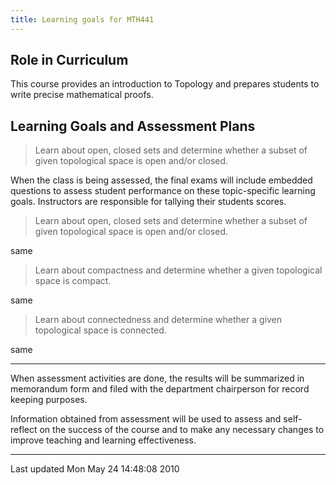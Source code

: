 ```yaml
---
title: Learning goals for MTH441
---
```


## Role in Curriculum

This course provides an introduction to Topology and prepares students
to write precise
mathematical proofs.

## Learning Goals and Assessment Plans


> Learn about open, closed sets and determine
> whether a subset of given topological space is
> open and/or closed.

When the class is being assessed, the final exams
will include embedded questions to assess student
performance on these topic-specific learning
goals. Instructors are responsible for tallying
their students scores.

> Learn about open, closed sets and determine
> whether a subset of given topological space is
> open and/or closed.

same

> Learn about compactness and determine whether a
> given topological space is compact.

same

> Learn about connectedness and determine whether a
> given topological space is connected.

same

----

When assessment activities are done, the results will be summarized in
memorandum form and filed with the department chairperson for record
keeping
purposes.

Information obtained from assessment will be used to assess and
self-reflect on the success of the course and to make any necessary
changes to
improve teaching and learning effectiveness.

------------------------------------------------------------------------

Last updated Mon May 24 14:48:08 2010
